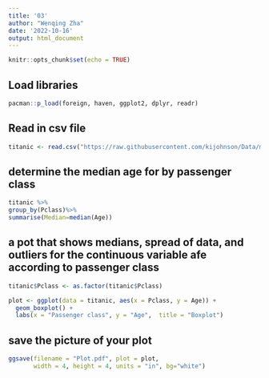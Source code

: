 ```yaml
---
title: '03'
author: "Wenqing Zha"
date: '2022-10-16'
output: html_document
---
```


```r
knitr::opts_chunk$set(echo = TRUE)
```

## Load libraries
```r
pacman::p_load(foreign, haven, ggplot2, dplyr, readr)
```

## Read in csv file
```r
titanic <- read.csv("https://raw.githubusercontent.com/kijohnson/Data/main/titanic.csv")
```

## determine the median age for by passenger class
```r
titanic %>%
group_by(Pclass)%>% 
summarise(Median=median(Age))
```

## a pot that shows medians, spread of data, and outliers for the continuous variable afe according to passenger class
```r
titanic$Pclass <- as.factor(titanic$Pclass)

plot <- ggplot(data = titanic, aes(x = Pclass, y = Age)) +
  geom_boxplot() +
  labs(x = "Passenger class", y = "Age",  title = "Boxplot")
```
## save the picture of your plot
```r
ggsave(filename = "Plot.pdf", plot = plot,
       width = 4, height = 4, units = "in", bg="white") 
```

